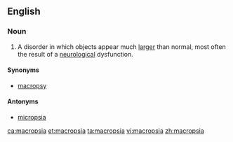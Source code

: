 ==English==

===Noun===
{{en-noun|-}}

# {{label|en|pathology}} A disorder in which objects appear much [[larger]] than normal, most often the result of a [[neurological]] dysfunction.

====Synonyms====
* [[macropsy]]

====Antonyms====
* [[micropsia]]

[[ca:macropsia]]
[[et:macropsia]]
[[ta:macropsia]]
[[vi:macropsia]]
[[zh:macropsia]]
